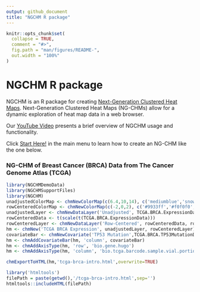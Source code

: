```yaml
---
output: github_document
title: "NGCHM R package"
---
```


<!-- README.md is generated from README.Rmd. Please edit that file -->

```r
knitr::opts_chunk$set(
  collapse = TRUE,
  comment = "#>",
  fig.path = "man/figures/README-",
  out.width = "100%"
)
```

# NGCHM R package

<!-- badges: start -->
<!-- badges: end -->

NGCHM is an R package for creating [Next-Generation Clustered Heat Maps](https://bioinformatics.mdanderson.org/public-software/ngchm/).
Next-Generation Clustered Heat Maps (NG-CHMs) allow for a dynamic exploration of heat map data in a web browser. 

Our [YouTube Video](https://www.youtube.com/watch?v=DuObpGNpDhw) presents a brief overview of NGCHM usage and functionality.

Click [Start Here!](articles/create-a-ng-chm.html) in the main menu to learn how to create an NG-CHM like the one below.


### NG-CHM of Breast Cancer (BRCA) Data from The Cancer Genome Atlas (TCGA)

```r
library(NGCHMDemoData)
library(NGCHMSupportFiles)
library(NGCHM)
unadjustedColorMap <- chmNewColorMap(c(6.4,10,14), c('mediumblue','snow','firebrick'))
rowCenteredColorMap <- chmNewColorMap(c(-2,0,2), c('#9933ff','#f0f0f0','#228B22'))
unadjustedLayer <- chmNewDataLayer('Unadjusted', TCGA.BRCA.ExpressionData, unadjustedColorMap)
rowCenteredData <- t(scale(t(TCGA.BRCA.ExpressionData)))
rowCenteredLayer <- chmNewDataLayer('Row-Centered', rowCenteredData, rowCenteredColorMap)
hm <- chmNew('TCGA BRCA Expression', unadjustedLayer, rowCenteredLayer)
covariateBar <- chmNewCovariate('TP53 Mutation',TCGA.BRCA.TP53MutationData)
hm <- chmAddCovariateBar(hm, 'column', covariateBar)
hm <- chmAddAxisType(hm, 'row', 'bio.gene.hugo')
hm <- chmAddAxisType(hm, 'column', 'bio.tcga.barcode.sample.vial.portion.analyte.aliquot')
```

```r
chmExportToHTML(hm,'tcga-brca-intro.html',overwrite=TRUE)
```

```r
library('htmltools')
filePath = paste(getwd(),'/tcga-brca-intro.html',sep='')
htmltools::includeHTML(filePath)
```


